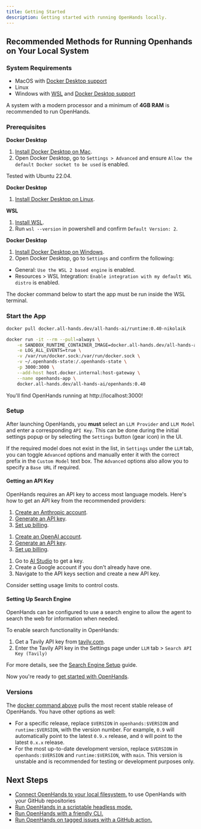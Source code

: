 ```yaml
---
title: Getting Started
description: Getting started with running OpenHands locally.
---
```


## Recommended Methods for Running Openhands on Your Local System

### System Requirements

- MacOS with [Docker Desktop support](https://docs.docker.com/desktop/setup/install/mac-install/#system-requirements)
- Linux
- Windows with [WSL](https://learn.microsoft.com/en-us/windows/wsl/install) and [Docker Desktop support](https://docs.docker.com/desktop/setup/install/windows-install/#system-requirements)

A system with a modern processor and a minimum of **4GB RAM** is recommended to run OpenHands.

### Prerequisites

<AccordionGroup>

<Accordion title="MacOS">

  **Docker Desktop**

  1. [Install Docker Desktop on Mac](https://docs.docker.com/desktop/setup/install/mac-install).
  2. Open Docker Desktop, go to `Settings > Advanced` and ensure `Allow the default Docker socket to be used` is enabled.
</Accordion>

<Accordion title="Linux">

  <Note>
  Tested with Ubuntu 22.04.
  </Note>

  **Docker Desktop**

  1. [Install Docker Desktop on Linux](https://docs.docker.com/desktop/setup/install/linux/).

</Accordion>

<Accordion title="Windows">

  **WSL**

  1. [Install WSL](https://learn.microsoft.com/en-us/windows/wsl/install).
  2. Run `wsl --version` in powershell and confirm `Default Version: 2`.

  **Docker Desktop**

  1. [Install Docker Desktop on Windows](https://docs.docker.com/desktop/setup/install/windows-install).
  2. Open Docker Desktop, go to `Settings` and confirm the following:
  - General: `Use the WSL 2 based engine` is enabled.
  - Resources > WSL Integration: `Enable integration with my default WSL distro` is enabled.

  <Note>
  The docker command below to start the app must be run inside the WSL terminal.
  </Note>

</Accordion>

</AccordionGroup>

### Start the App

```bash
docker pull docker.all-hands.dev/all-hands-ai/runtime:0.40-nikolaik

docker run -it --rm --pull=always \
    -e SANDBOX_RUNTIME_CONTAINER_IMAGE=docker.all-hands.dev/all-hands-ai/runtime:0.40-nikolaik \
    -e LOG_ALL_EVENTS=true \
    -v /var/run/docker.sock:/var/run/docker.sock \
    -v ~/.openhands-state:/.openhands-state \
    -p 3000:3000 \
    --add-host host.docker.internal:host-gateway \
    --name openhands-app \
    docker.all-hands.dev/all-hands-ai/openhands:0.40
```

You'll find OpenHands running at http://localhost:3000!

### Setup

After launching OpenHands, you **must** select an `LLM Provider` and `LLM Model` and enter a corresponding `API Key`.
This can be done during the initial settings popup or by selecting the `Settings`
button (gear icon) in the UI.

If the required model does not exist in the list, in `Settings` under the `LLM` tab, you can toggle `Advanced` options
and manually enter it with the correct prefix in the `Custom Model` text box.
The `Advanced` options also allow you to specify a `Base URL` if required.

#### Getting an API Key

OpenHands requires an API key to access most language models. Here's how to get an API key from the recommended providers:

<AccordionGroup>

<Accordion title="Anthropic (Claude)">

1. [Create an Anthropic account](https://console.anthropic.com/).
2. [Generate an API key](https://console.anthropic.com/settings/keys).
3. [Set up billing](https://console.anthropic.com/settings/billing).

</Accordion>

<Accordion title="OpenAI">

1. [Create an OpenAI account](https://platform.openai.com/).
2. [Generate an API key](https://platform.openai.com/api-keys).
3. [Set up billing](https://platform.openai.com/account/billing/overview).

</Accordion>

<Accordion title="Google (Gemini)">

1. Go to [AI Studio](https://ai.google.dev/aistudio) to get a key.
2. Create a Google account if you don't already have one.
3. Navigate to the API keys section and create a new API key.

</Accordion>

</AccordionGroup>

Consider setting usage limits to control costs.

#### Setting Up Search Engine

OpenHands can be configured to use a search engine to allow the agent to search the web for information when needed.

To enable search functionality in OpenHands:

1. Get a Tavily API key from [tavily.com](https://tavily.com/).
2. Enter the Tavily API key in the Settings page under `LLM` tab > `Search API Key (Tavily)`

For more details, see the [Search Engine Setup](/usage/search-engine-setup) guide.


Now you're ready to [get started with OpenHands](/usage/getting-started).

### Versions

The [docker command above](/usage/local-setup#start-the-app) pulls the most recent stable release of OpenHands. You have other options as well:
- For a specific release, replace `$VERSION` in `openhands:$VERSION` and `runtime:$VERSION`, with the version number.
For example, `0.9` will automatically point to the latest `0.9.x` release, and `0` will point to the latest `0.x.x` release.
- For the most up-to-date development version, replace `$VERSION` in `openhands:$VERSION` and `runtime:$VERSION`, with `main`.
This version is unstable and is recommended for testing or development purposes only.

## Next Steps

- [Connect OpenHands to your local filesystem.](/usage/runtimes/docker#connecting-to-your-filesystem) to use OpenHands with your GitHub repositories
- [Run OpenHands in a scriptable headless mode.](/usage/how-to/headless-mode)
- [Run OpenHands with a friendly CLI.](/usage/how-to/cli-mode)
- [Run OpenHands on tagged issues with a GitHub action.](/usage/how-to/github-action)

